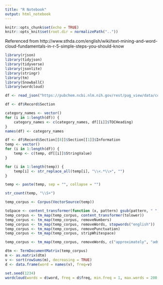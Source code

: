 ```yaml
---
title: "R Notebook"
output: html_notebook
---
```



```r
knitr::opts_chunk$set(echo = TRUE)
knitr::opts_knit$set(root.dir = normalizePath(".."))
```


Referenced from http://www.sthda.com/english/wiki/text-mining-and-word-cloud-fundamentals-in-r-5-simple-steps-you-should-know

```r
library(rjson)
library(tidyjson)
library(tidyverse)
library(jsonlite)
library(stringr)
library(tm)
library(SnowballC)
library(wordcloud)
```

```r
df <- read_json("https://pubchem.ncbi.nlm.nih.gov/rest/pug_view/data/compound/6618/JSON/?response_type=save&response_basename=CID_6618")
```

```r
df <- df$Record$Section
```

```r
category_names <- vector()
for (i in 1:length(df)) {
    category_names <- c(category_names, df[[i]]$TOCHeading)
}
names(df) <- category_names
```


```r
df <- df$Record$Section[[8]]$Section[[1]]$Information
temp <- vector()
for (i in 1:length(df)) {
    temp <- c(temp, df[[i]]$StringValue)
}
```

```r
for (i in 1:length(temp)) {
    temp[i] <- str_replace_all(temp[i], "\\<.*\\>", "")
}
```

```r
temp <- paste(temp, sep = "", collapse = "")
```

```r
str_count(temp, "\\S+")
```


```r
temp_corpus <- Corpus(VectorSource(temp))
```

```r
toSpace <- content_transformer(function (x, pattern) gsub(pattern, " ", x))
temp_corpus <- tm_map(temp_corpus, content_transformer(tolower))
temp_corpus <- tm_map(temp_corpus, removeNumbers)
temp_corpus <- tm_map(temp_corpus, removeWords, stopwords("english"))
temp_corpus <- tm_map(temp_corpus, removePunctuation)
temp_corpus <- tm_map(temp_corpus, stripWhitespace)
```

```r
temp_corpus <- tm_map(temp_corpus, removeWords, c("approximately", "administered", "authors", "days", "dose", "fate", "following", "found", "group", "highest", "hours", "levels", "nature", "present", "respectively", "samples", "similar", "via"))
```



```r
dtm <- TermDocumentMatrix(temp_corpus)
m <- as.matrix(dtm)
v <- sort(rowSums(m), decreasing = TRUE)
d <- data.frame(word = names(v), freq=v)
```

```r
set.seed(1234)
wordcloud(words = d$word, freq = d$freq, min.freq = 1, max.words = 200, random.order = FALSE, rot.per = 0.35, colors = brewer.pal(8, "Dark2"))
```

